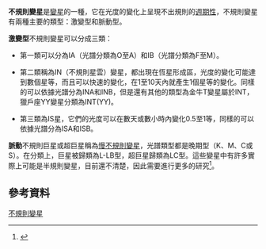 '''不規則變星'''是[[變星|變星]]的一種，它在光度的變化上呈現不出規則的[[週期性|週期性]]，不規則變星有兩種主要的類型：激變型和脈動型。

'''激變型'''不規則變星可以分成三類： 

* 第一類可以分為IA（光譜分類為O至A）和IB（光譜分類為F至M）。 

* 第二類稱為IN（不規則星雲）變星，都出現在恆星形成區，光度的變化可能達到數個星等，而且可以快速的變化，在1至10天內就產生1個星等的變化。同樣的可以依據光譜分為INA和INB，但是還有其他的類型為金牛T變星屬於INT，獵戶座YY變星分類為INT(YY)。 

* 第三類為IS星，它們的光度可以在數天或數小時內變化0.5至1等，同樣的可以依據光譜分為ISA和ISB。

'''脈動'''不規則巨星或超巨星稱為[[慢不規則變星|慢不規則變星]]，光譜類型都是晚期型（K、M、C或S）。在分類上，巨星被歸類為L-LB型，超巨星歸類為LC型。這些變星中有許多實際上可能是半規則變星，目前還不清楚，因此需要進行更多的研究<ref>{{citation|title=Observing Variable Stars|author=Gerry Arlen Good|year=2003|publisher=Springer Science|url=https://books.google.com/books?id=k9ViYKvKRz0C&pg=PA8&lpg=PA8&dq=%22Irregular+variable%22|isbn=978-1-85233-498-7|accessdate=2020-05-03|archive-date=2020-04-26|archive-url=https://web.archive.org/web/20200426212447/https://books.google.com/books?id=k9ViYKvKRz0C&pg=PA8&lpg=PA8&dq=%22Irregular+variable%22|dead-url=no}}</ref>。

== 參考資料 ==
<references />
{{var-star-stub}}

[[Category:不規則變星|]]